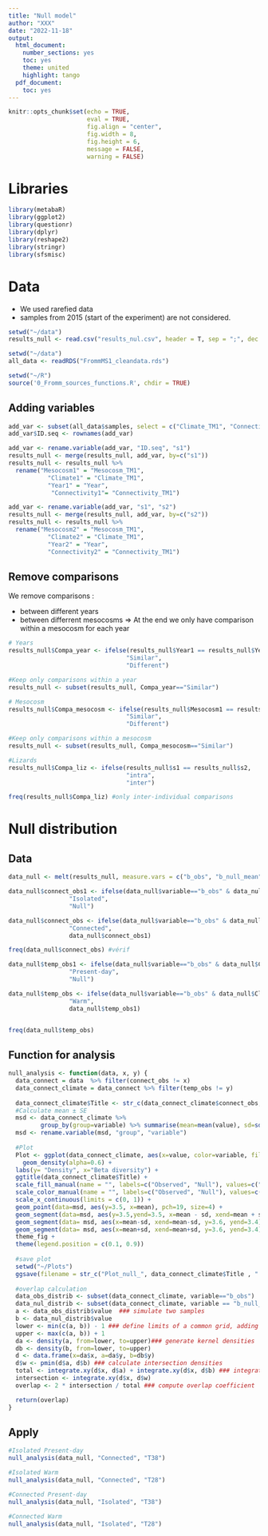 ```yaml
---
title: "Null model"
author: "XXX"
date: "2022-11-18"
output:
  html_document:
    number_sections: yes
    toc: yes
    theme: united
    highlight: tango
  pdf_document:
    toc: yes
---
```

```r
knitr::opts_chunk$set(echo = TRUE,
                      eval = TRUE, 
                      fig.align = "center", 
                      fig.width = 8,
                      fig.height = 6, 
                      message = FALSE, 
                      warning = FALSE)
```

# Libraries
```r
library(metabaR)
library(ggplot2)
library(questionr)
library(dplyr) 
library(reshape2)
library(stringr)
library(sfsmisc)
```


# Data

- We used rarefied data
- samples from 2015 (start of the experiment) are not considered.

```r
setwd("~/data")
results_null <- read.csv("results_nul.csv", header = T, sep = ";", dec = ",")

setwd("~/data")
all_data <- readRDS("FrommMS1_cleandata.rds")

setwd("~/R")
source('0_Fromm_sources_functions.R', chdir = TRUE)
```

## Adding variables 
```r
add_var <- subset(all_data$samples, select = c("Climate_TM1", "Connectivity_TM1", "Year", "Mesocosm_TM1"))
add_var$ID.seq <- rownames(add_var)

add_var <- rename.variable(add_var, "ID.seq", "s1")
results_null <- merge(results_null, add_var, by=c("s1"))
results_null <- results_null %>% 
  rename("Mesocosm1" = "Mesocosm_TM1",
           "Climate1" = "Climate_TM1", 
           "Year1" = "Year", 
            "Connectivity1"= "Connectivity_TM1")

add_var <- rename.variable(add_var, "s1", "s2")
results_null <- merge(results_null, add_var, by=c("s2"))
results_null <- results_null %>% 
  rename("Mesocosm2" = "Mesocosm_TM1",
           "Climate2" = "Climate_TM1", 
           "Year2" = "Year", 
           "Connectivity2" = "Connectivity_TM1")
```

## Remove comparisons

We remove comparisons : 

- between different years
- between differrent mesocosms
=> At the end we only have comparison within a mesocosm for each year

```r
# Years
results_null$Compa_year <- ifelse(results_null$Year1 == results_null$Year2, 
                                 "Similar", 
                                 "Different")

#Keep only comparisons within a year
results_null <- subset(results_null, Compa_year=="Similar")

# Mesocosm
results_null$Compa_mesocosm <- ifelse(results_null$Mesocosm1 == results_null$Mesocosm2, 
                                 "Similar", 
                                 "Different")

#Keep only comparisons within a mesocosm
results_null <- subset(results_null, Compa_mesocosm=="Similar")

#Lizards
results_null$Compa_liz <- ifelse(results_null$s1 == results_null$s2, 
                                 "intra", 
                                 "inter")

freq(results_null$Compa_liz) #only inter-individual comparisons
```

# Null distribution

## Data
```r
data_null <- melt(results_null, measure.vars = c("b_obs", "b_null_mean"))

data_null$connect_obs1 <- ifelse(data_null$variable=="b_obs" & data_null$Connectivity1 == "Isolated", 
                 "Isolated",  
                 "Null")

data_null$connect_obs <- ifelse(data_null$variable=="b_obs" & data_null$Connectivity1 == "Connected", 
                 "Connected", 
                 data_null$connect_obs1)

freq(data_null$connect_obs) #vérif

data_null$temp_obs1 <- ifelse(data_null$variable=="b_obs" & data_null$Climate1 == "T28", 
                 "Present-day", 
                 "Null")

data_null$temp_obs <- ifelse(data_null$variable=="b_obs" & data_null$Climate1 == "T38", 
                 "Warm", 
                 data_null$temp_obs1)


freq(data_null$temp_obs)
```

## Function for analysis
```r
null_analysis <- function(data, x, y) {
  data_connect = data  %>% filter(connect_obs != x)
  data_connect_climate = data_connect %>% filter(temp_obs != y)
  
  data_connect_climate$Title <- str_c(data_connect_climate$connect_obs, data_connect_climate$temp_obs, sep=" ")
  #Calculate mean ± SE
  msd <- data_connect_climate %>% 
         group_by(group=variable) %>% summarise(mean=mean(value), sd=sd(value))
  msd <- rename.variable(msd, "group", "variable")
  
  #Plot
  Plot <- ggplot(data_connect_climate, aes(x=value, color=variable, fill=variable)) +
    geom_density(alpha=0.6) +
  labs(y= "Density", x="Beta diversity") +
  ggtitle(data_connect_climate$Title) +
  scale_fill_manual(name = "", labels=c("Observed", "Null"), values=c("#FF9999", "#9999FF")) +
  scale_color_manual(name = "", labels=c("Observed", "Null"), values=c("#FF9999", "#9999FF")) +
  scale_x_continuous(limits = c(0, 1)) +
  geom_point(data=msd, aes(y=3.5, x=mean), pch=19, size=4) +
  geom_segment(data=msd, aes(y=3.5,yend=3.5, x=mean - sd, xend=mean + sd), size=1) + 
  geom_segment(data= msd, aes(x=mean-sd, xend=mean-sd, y=3.6, yend=3.4), size=1) + 
  geom_segment(data= msd, aes(x=mean+sd, xend=mean+sd, y=3.6, yend=3.4), size=1) +
  theme_fig + 
  theme(legend.position = c(0.1, 0.9))
  
  #save plot
  setwd("~/Plots")
  ggsave(filename = str_c("Plot_null_", data_connect_climate$Title , ".pdf"), Plot)
  
  #overlap calculation
  data_obs_distrib <- subset(data_connect_climate, variable=="b_obs")
  data_nul_distrib <- subset(data_connect_climate, variable == "b_null_mean")
  a <- data_obs_distrib$value  ### simulate two samples
  b <- data_nul_distrib$value
  lower <- min(c(a, b)) - 1 ### define limits of a common grid, adding a buffer so that tails aren't cut off
  upper <- max(c(a, b)) + 1
  da <- density(a, from=lower, to=upper)### generate kernel densities
  db <- density(b, from=lower, to=upper)
  d <- data.frame(x=da$x, a=da$y, b=db$y)
  d$w <- pmin(d$a, d$b) ### calculate intersection densities
  total <- integrate.xy(d$x, d$a) + integrate.xy(d$x, d$b) ### integrate areas under curves
  intersection <- integrate.xy(d$x, d$w)
  overlap <- 2 * intersection / total ### compute overlap coefficient

  return(overlap)
}
```

## Apply
```r
#Isolated Present-day
null_analysis(data_null, "Connected", "T38")

#Isolated Warm
null_analysis(data_null, "Connected", "T28")

#Connected Present-day
null_analysis(data_null, "Isolated", "T38")

#Connected Warm
null_analysis(data_null, "Isolated", "T28")
```
